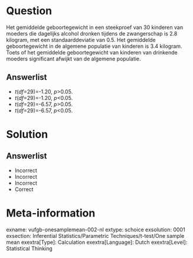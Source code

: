 Question
========
  
Het gemiddelde geboortegewicht in een steekproef van 30 kinderen van moeders die dagelijks alcohol dronken tijdens de zwangerschap is 2.8 kilogram, met een standaarddeviatie van 0.5. Het gemiddelde geboortegewicht in de algemene populatie van kinderen is 3.4 kilogram. Toets of het gemiddelde geboortegewicht van kinderen van drinkende moeders significant afwijkt van de algemene populatie.

  
Answerlist
----------
* *t*(*df*=29)=-1.20, *p*>0.05.
* *t*(*df*=29)=-1.20, *p*<0.05.
* *t*(*df*=29)=-6.57, *p*>0.05.
* *t*(*df*=29)=-6.57, *p*<0.05.

Solution
========

Answerlist
----------
* Incorrect
* Incorrect
* Incorrect
* Correct

Meta-information
================
exname: vufgb-onesamplemean-002-nl
extype: schoice
exsolution: 0001
exsection: Inferential Statistics/Parametric Techniques/t-test/One sample mean
exextra[Type]: Calculation
exextra[Language]: Dutch
exextra[Level]: Statistical Thinking